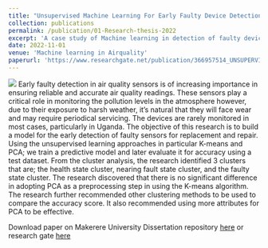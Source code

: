 ```yaml
---
title: "Unsupervised Machine Learning For Early Faulty Device Detection"
collection: publications
permalink: /publication/01-Research-thesis-2022
excerpt: 'A case study of Machine learning in detection of faulty devices'
date: 2022-11-01
venue: 'Machine learning in Airquality'
paperurl: 'https://www.researchgate.net/publication/366957514_UNSUPERVISED_MACHINE_LEARNING_FOR_EARLY_FAULTY_DEVICE_DETECTION?utm_source=twitter&rgutm_meta1=eHNsLWpheTh4bGtLc1RnbTRzcUVmYlVadUpaZFZlRHdmZVRUVjJ5U2JRa21ORTRxRGxYbDZEME5hQ2Zzb2UxZG50dVRsSnFBWURFWXhhTmdreldWaEpSNTY0ND0%3D'
---
```

![](https://imageio.forbes.com/specials-images/imageserve/61d66f8dbbb58ffd41f3d174/AI-and-robotics/960x0.jpg?format=jpg&width=960)
Early faulty detection in air quality sensors is of increasing importance in ensuring reliable and accurate air quality readings. These sensors play a critical role in monitoring the pollution levels in the atmosphere however, due to their exposure to harsh weather, it’s natural that they will face wear and may require periodical servicing. The devices are rarely monitored in most cases, particularly in Uganda. The objective of this research is to build a model for the early detection of faulty sensors for replacement and repair. Using the unsupervised learning approaches in particular K-means and PCA; we train a predictive model and later evaluate it for accuracy using a test dataset. From the cluster analysis, the research identified 3 clusters that are; the health state cluster, nearing fault state cluster, and the faulty state cluster. The research discovered that there is no significant difference in adopting PCA as a preprocessing step in using the K-means algorithm. The research further recommended other clustering methods to be used to compare the accuracy score. It also recommended using more attributes for PCA to be effective.

Download paper on Makerere University Dissertation repository [here](http://dissertations.mak.ac.ug/bitstream/handle/20.500.12281/13852/twinomugisha-cobams-bsta.pdf?sequence=1&isAllowed=n) or research gate [here](https://www.researchgate.net/publication/366957514_UNSUPERVISED_MACHINE_LEARNING_FOR_EARLY_FAULTY_DEVICE_DETECTION?utm_source=twitter&rgutm_meta1=eHNsLWpheTh4bGtLc1RnbTRzcUVmYlVadUpaZFZlRHdmZVRUVjJ5U2JRa21ORTRxRGxYbDZEME5hQ2Zzb2UxZG50dVRsSnFBWURFWXhhTmdreldWaEpSNTY0ND0%3D)

